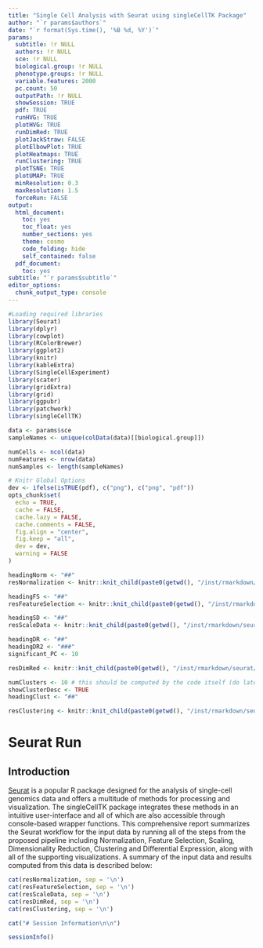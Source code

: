 ```yaml
---
title: "Single Cell Analysis with Seurat using singleCellTK Package"
author: "`r params$authors`"
date: "`r format(Sys.time(), '%B %d, %Y')`"
params:
  subtitle: !r NULL
  authors: !r NULL
  sce: !r NULL
  biological.group: !r NULL
  phenotype.groups: !r NULL
  variable.features: 2000
  pc.count: 50
  outputPath: !r NULL
  showSession: TRUE
  pdf: TRUE
  runHVG: TRUE
  plotHVG: TRUE
  runDimRed: TRUE
  plotJackStraw: FALSE
  plotElbowPlot: TRUE
  plotHeatmaps: TRUE
  runClustering: TRUE
  plotTSNE: TRUE
  plotUMAP: TRUE
  minResolution: 0.3
  maxResolution: 1.5 
  forceRun: FALSE
output:
  html_document:
    toc: yes
    toc_float: yes
    number_sections: yes
    theme: cosmo
    code_folding: hide
    self_contained: false
  pdf_document:
    toc: yes
subtitle: "`r params$subtitle`"
editor_options:
  chunk_output_type: console
---
```



```r
#Loading required libraries
library(Seurat)
library(dplyr)
library(cowplot)
library(RColorBrewer)
library(ggplot2)
library(knitr)
library(kableExtra)
library(SingleCellExperiment)
library(scater)
library(gridExtra)
library(grid)
library(ggpubr)
library(patchwork)
library(singleCellTK)

data <- params$sce
sampleNames <- unique(colData(data)[[biological.group]])

numCells <- ncol(data)
numFeatures <- nrow(data)
numSamples <- length(sampleNames)

# Knitr Global Options
dev <- ifelse(isTRUE(pdf), c("png"), c("png", "pdf"))
opts_chunk$set(
  echo = TRUE,
  cache = FALSE,
  cache.lazy = FALSE,
  cache.comments = FALSE,
  fig.align = "center",
  fig.keep = "all",
  dev = dev,
  warning = FALSE
)
```



<!-- Compute -->

<!-- Normalization -->
```r
headingNorm <- "##"
resNormalization <- knitr::knit_child(paste0(getwd(), "/inst/rmarkdown/seurat/", 'reportSeuratNormalizeData.Rmd'), quiet = TRUE, envir = environment())
```

<!-- Feature Selection -->
```r
headingFS <- "##"
resFeatureSelection <- knitr::knit_child(paste0(getwd(), "/inst/rmarkdown/seurat/", 'reportSeuratFeatureSelection.Rmd'), quiet = TRUE)
```

<!-- Scale Data -->
```r
headingSD <- "##"
resScaleData <- knitr::knit_child(paste0(getwd(), "/inst/rmarkdown/seurat/", 'reportSeuratScaleData.Rmd'), quiet = TRUE)
```

<!-- Dimensionality Reduction -->
```r
headingDR <- "##"
headingDR2 <- "###"
significant_PC <- 10

resDimRed <- knitr::knit_child(paste0(getwd(), "/inst/rmarkdown/seurat/", 'reportSeuratDimRed.Rmd'), quiet = TRUE, envir = environment())
```

<!-- Clustering -->
```r
numClusters <- 10 # this should be computed by the code itself (do later)
showClusterDesc <- TRUE
headingClust <- "##"

resClustering <- knitr::knit_child(paste0(getwd(), "/inst/rmarkdown/seurat/", 'reportSeuratClustering.Rmd'), quiet = TRUE, envir = environment())
```

# Seurat Run

## Introduction
[Seurat](https://satijalab.org/seurat/) is a popular R package designed for the analysis of single-cell genomics data and offers a multitude of methods for processing and visualization. The singleCellTK package integrates these methods in an intuitive user-interface and all of which are also accessible through console-based wrapper functions. This comprehensive report summarizes the Seurat workflow for the input data by running all of the steps from the proposed pipeline including Normalization, Feature Selection, Scaling, Dimensionality Reduction, Clustering and Differential Expression, along with all of the supporting visualizations. A summary of the input data and results computed from this data is described below:

<!-- Populate RMD with Results -->
```r
cat(resNormalization, sep = '\n')
cat(resFeatureSelection, sep = '\n')
cat(resScaleData, sep = '\n')
cat(resDimRed, sep = '\n')
cat(resClustering, sep = '\n')
```

```r
cat("# Session Information\n\n")
```

```r
sessionInfo()
```
